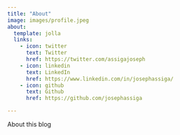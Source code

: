 ```yaml
---
title: "About"
image: images/profile.jpeg
about:
  template: jolla
  links:
    - icon: twitter
      text: Twitter
      href: https://twitter.com/assigajoseph
    - icon: linkedin
      text: LinkedIn
      href: https://www.linkedin.com/in/josephassiga/
    - icon: github
      text: Github
      href: https://github.com/josephassiga

---
```


About this blog
